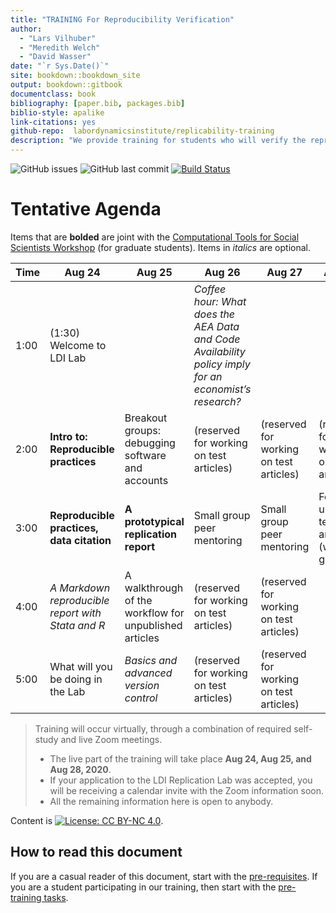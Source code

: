 ```yaml
--- 
title: "TRAINING For Reproducibility Verification"
author: 
  - "Lars Vilhuber"
  - "Meredith Welch"
  - "David Wasser"
date: "`r Sys.Date()`"
site: bookdown::bookdown_site
output: bookdown::gitbook
documentclass: book
bibliography: [paper.bib, packages.bib]
biblio-style: apalike
link-citations: yes
github-repo:  labordynamicsinstitute/replicability-training
description: "We provide training for students who will verify the reproducibility of economics articles."
---
```



![GitHub issues](https://img.shields.io/github/issues-raw/labordynamicsinstitute/replicability-training.svg?style=flat) ![GitHub last commit](https://img.shields.io/github/last-commit/labordynamicsinstitute/replicability-training.svg?style=flat) [![Build Status](https://travis-ci.com/labordynamicsinstitute/replicability-training.svg?branch=master)](https://travis-ci.com/labordynamicsinstitute/replicability-training)


# Tentative Agenda

Items that are **bolded** are joint with the [Computational Tools for Social Scientists Workshop](https://labordynamicsinstitute.github.io/computing4economists/) (for graduate students). Items in *italics* are optional.

| Time |  Aug 24                                           |  Aug 25                                                 | Aug 26                                                                                               | Aug 27                                         | Aug 28                     |
|------|---------------------------------------------------|---------------------------------------------------------|------------------------------------------------------------------------------------------------------|------------------------------------------------|----------------------------|
| 1:00 | (1:30) Welcome to LDI Lab                         |                                                         | *Coffee hour: What does the AEA Data and Code Availability policy imply for an economist's research?*|                                                |                            |
| 2:00 |  **Intro to: Reproducible practices**             |  Breakout groups: debugging software and accounts       |  (reserved for working on test articles)  | (reserved for working on test articles) |  (reserved for working on test articles)  |
| 3:00 |  **Reproducible practices, data citation**        |  **A prototypical replication report**                  |   Small group peer mentoring   | Small group peer mentoring                     | Follow-up on test articles (whole group) |
| 4:00 |  *A Markdown reproducible report with Stata and R*|  A walkthrough of the workflow for unpublished articles |  (reserved for working on test articles)    | (reserved for working on test articles)    |                            |
| 5:00 |  What will you be doing in the Lab                |  *Basics and advanced version control*                  |  (reserved for working on test articles)  | (reserved for working on test articles)  |                            |



> Training will occur virtually, through a combination of required self-study and live Zoom meetings. 
>
> - The live part of the training will take place **Aug 24, Aug 25, and Aug 28, 2020**.
> - If your application to the LDI Replication Lab was accepted,  you will be receiving a calendar invite with the Zoom information soon. 
> - All the remaining information here is open to anybody. 

Content is [![License: CC BY-NC 4.0](https://licensebuttons.net/l/by-nc/4.0/80x15.png)](https://creativecommons.org/licenses/by-nc/4.0/).

## How to read this document

If you are a casual reader of this document, start with the [pre-requisites](#pre-requisites). If you are a student participating in our training, then start with the [pre-training tasks](#pre-training).

